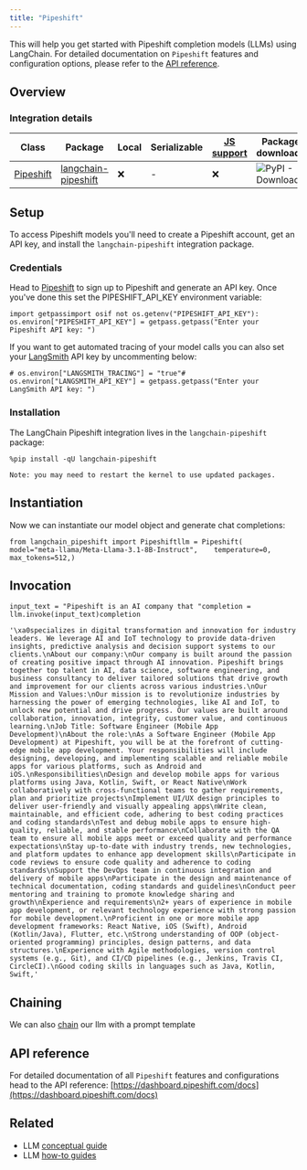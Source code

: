 ```yaml
---
title: "Pipeshift"
---
```


This will help you get started with Pipeshift completion models (LLMs) using LangChain. For detailed documentation on `Pipeshift` features and configuration options, please refer to the [API reference](https://dashboard.pipeshift.com/docs).

## Overview

### Integration details

| Class                                             | Package                                                              | Local | Serializable | [JS support](https://js.langchain.com/oss/integrations/llms/pipeshift) | Package downloads                                                                         | Package latest                                                                         |
| ------------------------------------------------- | -------------------------------------------------------------------- | ----- | ------------ | ----------------------------------------------------------------------- | ----------------------------------------------------------------------------------------- | -------------------------------------------------------------------------------------- |
| [Pipeshift](https://dashboard.pipeshift.com/docs) | [langchain-pipeshift](https://pypi.org/project/langchain-pipeshift/) | ❌     | -            | ❌                                                                       | ![PyPI - Downloads](/images/oss/integrations/llms/pipeshift/pypi/dm/langchain-pipeshift) | ![PyPI - Version](/images/oss/integrations/llms/pipeshift/pypi/v/langchain-pipeshift) |

## Setup

To access Pipeshift models you'll need to create a Pipeshift account, get an API key, and install the `langchain-pipeshift` integration package.

### Credentials

Head to [Pipeshift](https://dashboard.pipeshift.com) to sign up to Pipeshift and generate an API key. Once you've done this set the PIPESHIFT\_API\_KEY environment variable:

```
import getpassimport osif not os.getenv("PIPESHIFT_API_KEY"):    os.environ["PIPESHIFT_API_KEY"] = getpass.getpass("Enter your Pipeshift API key: ")
```

If you want to get automated tracing of your model calls you can also set your [LangSmith](https://docs.smith.langchain.com/) API key by uncommenting below:

```
# os.environ["LANGSMITH_TRACING"] = "true"# os.environ["LANGSMITH_API_KEY"] = getpass.getpass("Enter your LangSmith API key: ")
```

### Installation

The LangChain Pipeshift integration lives in the `langchain-pipeshift` package:

```
%pip install -qU langchain-pipeshift
```

```
Note: you may need to restart the kernel to use updated packages.
```

## Instantiation

Now we can instantiate our model object and generate chat completions:

```
from langchain_pipeshift import Pipeshiftllm = Pipeshift(    model="meta-llama/Meta-Llama-3.1-8B-Instruct",    temperature=0,    max_tokens=512,)
```

## Invocation

```
input_text = "Pipeshift is an AI company that "completion = llm.invoke(input_text)completion
```

```
'\xa0specializes in digital transformation and innovation for industry leaders. We leverage AI and IoT technology to provide data-driven insights, predictive analysis and decision support systems to our clients.\nAbout our company:\nOur company is built around the passion of creating positive impact through AI innovation. Pipeshift brings together top talent in AI, data science, software engineering, and business consultancy to deliver tailored solutions that drive growth and improvement for our clients across various industries.\nOur Mission and Values:\nOur mission is to revolutionize industries by harnessing the power of emerging technologies, like AI and IoT, to unlock new potential and drive progress. Our values are built around collaboration, innovation, integrity, customer value, and continuous learning.\nJob Title: Software Engineer (Mobile App Development)\nAbout the role:\nAs a Software Engineer (Mobile App Development) at Pipeshift, you will be at the forefront of cutting-edge mobile app development. Your responsibilities will include designing, developing, and implementing scalable and reliable mobile apps for various platforms, such as Android and iOS.\nResponsibilities\nDesign and develop mobile apps for various platforms using Java, Kotlin, Swift, or React Native\nWork collaboratively with cross-functional teams to gather requirements, plan and prioritize projects\nImplement UI/UX design principles to deliver user-friendly and visually appealing apps\nWrite clean, maintainable, and efficient code, adhering to best coding practices and coding standards\nTest and debug mobile apps to ensure high-quality, reliable, and stable performance\nCollaborate with the QA team to ensure all mobile apps meet or exceed quality and performance expectations\nStay up-to-date with industry trends, new technologies, and platform updates to enhance app development skills\nParticipate in code reviews to ensure code quality and adherence to coding standards\nSupport the DevOps team in continuous integration and delivery of mobile apps\nParticipate in the design and maintenance of technical documentation, coding standards and guidelines\nConduct peer mentoring and training to promote knowledge sharing and growth\nExperience and requirements\n2+ years of experience in mobile app development, or relevant technology experience with strong passion for mobile development.\nProficient in one or more mobile app development frameworks: React Native, iOS (Swift), Android (Kotlin/Java), Flutter, etc.\nStrong understanding of OOP (object-oriented programming) principles, design patterns, and data structures.\nExperience with Agile methodologies, version control systems (e.g., Git), and CI/CD pipelines (e.g., Jenkins, Travis CI, CircleCI).\nGood coding skills in languages such as Java, Kotlin, Swift,'
```

## Chaining

We can also [chain](/src/oss/how_to/sequence) our llm with a prompt template

## API reference

For detailed documentation of all `Pipeshift` features and configurations head to the API reference: [https://dashboard.pipeshift.com/docs](https://dashboard.pipeshift.com/docs)

## Related

* LLM [conceptual guide](/src/oss/concepts/text_llms)
* LLM [how-to guides](/src/oss/how_to/#llms)
